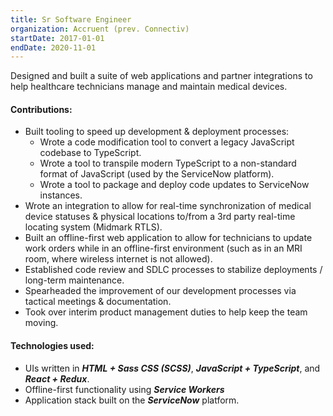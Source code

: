 ```yaml
---
title: Sr Software Engineer
organization: Accruent (prev. Connectiv)
startDate: 2017-01-01
endDate: 2020-11-01
---
```


Designed and built a suite of web applications and partner integrations to help healthcare technicians manage and maintain medical devices.

#### Contributions:
* Built tooling to speed up development & deployment processes:
  * Wrote a code modification tool to convert a legacy JavaScript codebase to TypeScript.
  * Wrote a tool to transpile modern TypeScript to a non-standard format of JavaScript (used by the ServiceNow platform).
  * Wrote a tool to package and deploy code updates to ServiceNow instances.
* Wrote an integration to allow for real-time synchronization of medical device statuses & physical locations to/from a 3rd party real-time locating system (Midmark RTLS).
* Built an offline-first web application to allow for technicians to update work orders while in an offline-first environment (such as in an MRI room, where wireless internet is not allowed).
* Established code review and SDLC processes to stabilize deployments / long-term maintenance.
* Spearheaded the improvement of our development processes via tactical meetings & documentation.
* Took over interim product management duties to help keep the team moving.

#### Technologies used:
* UIs written in ***HTML + Sass CSS (SCSS)***, ***JavaScript + TypeScript***, and ***React + Redux***.
* Offline-first functionality using ***Service Workers***
* Application stack built on the ***ServiceNow*** platform.
